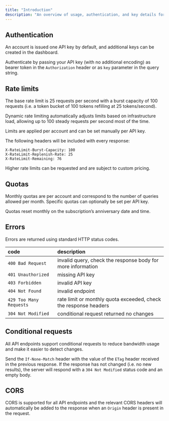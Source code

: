 ```yaml
---
title: "Introduction"
description: "An overview of usage, authentication, and key details for working with the API."
---
```


## Authentication

An account is issued one API key by default, and additional keys can be created in the dashboard.

Authenticate by passing your API key (with no additional encoding) as bearer token in the `Authorization` header or as `key` parameter in the query string.

## Rate limits

The base rate limit is 25 requests per second with a burst capacity of 100 requests (i.e. a token bucket of 100 tokens refilling at 25 tokens/second).

Dynamic rate limiting automatically adjusts limits based on infrastructure load, allowing up to 100 steady requests per second most of the time.

Limits are applied per account and can be set manually per API key.

The following headers will be included with every response:

```http
X-RateLimit-Burst-Capacity: 100
X-RateLimit-Replenish-Rate: 25
X-RateLimit-Remaining: 76
```

<Info>
  Higher rate limits can be requested and are subject to custom pricing.
</Info>

## Quotas

Monthly quotas are per account and correspond to the number of queries allowed per month. Specific quotas can optionally be set per API key.

Quotas reset monthly on the subscription’s anniversary date and time.

## Errors

Errors are returned using standard HTTP status codes.

| code                    | description                                                      |
| :---------------------- | :--------------------------------------------------------------- |
| `400 Bad Request`       | invalid query, check the response body for more information      |
| `401 Unauthorized`      | missing API key                                                  |
| `403 Forbidden`         | invalid API key                                                  |
| `404 Not Found`         | invalid endpoint                                                 |
| `429 Too Many Requests` | rate limit or monthly quota exceeded, check the response headers |
| `304 Not Modified`      | conditional request returned no changes                          |

## Conditional requests

All API endpoints support conditional requests to reduce bandwidth usage and make it easier to detect changes.

Send the `If-None-Match` header with the value of the `ETag` header received in the previous response. If the response has not changed (i.e. no new results), the server will respond with a `304 Not Modified` status code and an empty body.

## CORS

CORS is supported for all API endpoints and the relevant CORS headers will automatically be added to the response when an `Origin` header is present in the request.
